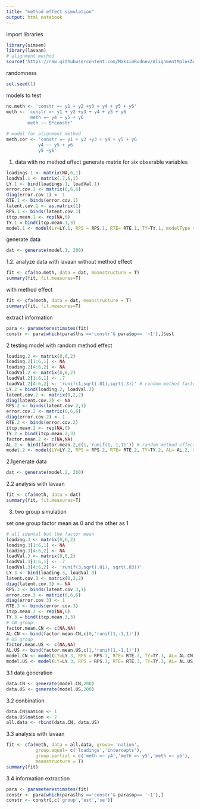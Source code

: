 ---
title: "method effect simulation"
output: html_notebook
---

import libraries

```{r}
library(simsem)
library(lavaan)
# alignment method
source('https://raw.githubusercontent.com/MaksimRudnev/AlignmentMplusAutomation/master/source_repo.R')
```

randomness
```{r}
set.seed(1)
```

models to test
```{r}
no.meth <- 'constr =~ y1 + y2 +y3 + y4 + y5 + y6'
meth <- 'constr =~ y1 + y2 +y3 + y4 + y5 + y6
         meth =~ y4 + y5 + y6
        meth ~~ 0*constr'
        
# model for alignment method
meth.cor <- 'constr =~ y1 + y2 +y3 + y4 + y5 + y6
            y4 ~~ y5 + y6
            y5 ~y6'
```



1. data with no method effect
generate matrix for six obserable variables
```{r}
loadings.1 <- matrix(NA,6,1)
loadVal.1 <- matrix(.7,6,1)
LY.1 <- bind(loadings.1, loadVal.1)
error.cov.1 <- matrix(0,6,6)
diag(error.cov.1) <- 1
RTE.1 <- binds(error.cov.1)
latent.cov.1 <- as.matrix(1)
RPS.1 <- binds(latent.cov.1)
itcp.mean.1 <- rep(NA,6)
TY.1 = bind(itcp.mean.1,3)
model.1 <- model(LY=LY.1, RPS = RPS.1, RTE= RTE.1, TY=TY.1, modelType = 'CFA', indLab=c('y1','y2','y3','y4','y5','y6'), facLab = 'constr')
```

generate data
```{r}
dat <- generate(model.1, 200)
```

1.2. analyze data with lavaan
without method effect
```{r}
fit <- cfa(no.meth, data = dat, meanstructure = T)
summary(fit, fit.measures=T)
```

with method effect
```{r}
fit <- cfa(meth, data = dat, meanstructure = T)
summary(fit, fit.measures=T)
```


extract information
```{r}
para <- parameterestimates(fit)
constr <- para[which(para$lhs =='constr'& para$op== '~1'),]$est
```



2 testing model with random method effect
```{r}
loading.2 <- matrix(0,6,2)
loading.2[1:6,1] <- NA
loading.2[4:6,2] <- NA
loadVal.2 <- matrix(0,6,2)
loadVal.2[1:6,1] <- .7
loadVal.2[4:6,2] <- 'runif(1,sqrt(.01),sqrt(.3))' # random method factor loadings
LY.2 = bind(loading.2, loadVal.2)
latent.cov.2 <- matrix(0,2,2)
diag(latent.cov.2) <- NA
RPS.2 <- binds(latent.cov.2,1)
error.cov.2 <- matrix(0,6,6)
diag(error.cov.2) <- 1
RTE.2 <- binds(error.cov.2)
itcp.mean.2 <- rep(NA,6)
TY.2 = bind(itcp.mean.2,3)
factor.mean.2 <- c(NA,NA)
AL.2 <- bind(factor.mean.2,c(1,'runif(1,-1,1)')) # random method effect
model.2 <- model(LY=LY.2, RPS = RPS.2, RTE= RTE.2, TY=TY.2, AL= AL.2, modelType = 'CFA', indLab=c('y1','y2','y3','y4','y5','y6'), facLab = c('constr', 'meth'))
```


2.1generate data
```{r}
dat <- generate(model.2, 200)
```

2.2 analysis with lavaan
```{r}
fit <- cfa(meth, data = dat)
summary(fit, fit.measures=T)
```


3. two group simulation

set one group factor mean as 0 and the other as 1
```{r}
# all idental but the factor mean
loading.3 <- matrix(0,6,2)
loading.3[1:6,1] <- NA
loading.3[4:6,2] <- NA
loadVal.3 <- matrix(0,6,2)
loadVal.3[1:6,1] <- .7
loadVal.3[4:6,2] <- 'runif(3,sqrt(.01), sqrt(.03))'
LY.3 <- bind(loading.3, loadVal.3)
latent.cov.3 <- matrix(0,2,2)
diag(latent.cov.3) <- NA
RPS.3 <- binds(latent.cov.3,1)
error.cov.3 <- matrix(0,6,6)
diag(error.cov.3) <- 1
RTE.3 <- binds(error.cov.3)
itcp.mean.3 <- rep(NA,6)
TY.3 = bind(itcp.mean.3,3)
# CN group
factor.mean.CN <- c(NA,NA)
AL.CN <- bind(factor.mean.CN,c(0,'runif(1,-1,1)'))
# US group
factor.mean.US <- c(NA,NA)
AL.US <- bind(factor.mean.US,c(1,'runif(1,-1,1)'))
model.CN <- model(LY=LY.3, RPS = RPS.3, RTE= RTE.3, TY=TY.3, AL= AL.CN, modelType = 'CFA', indLab=c('y1','y2','y3','y4','y5','y6'), facLab = c('constr', 'meth'))
model.US <- model(LY=LY.3, RPS = RPS.3, RTE= RTE.3, TY=TY.3, AL= AL.US, modelType = 'CFA', indLab=c('y1','y2','y3','y4','y5','y6'), facLab = c('constr', 'meth'))
```

3.1 data generation
```{r}
data.CN <- generate(model.CN,200)
data.US <- generate(model.US,200)
```

3.2 conbination
```{r}
data.CN$nation <- 1
data.US$nation <- 2
all.data <- rbind(data.CN, data.US)
```

3.3 analysis with lavaan
```{r}
fit <- cfa(meth, data = all.data, group= 'nation',
           group.equal= c('loadings','intercepts'),
           group.partial = c('meth =~ y4','meth =~ y5','meth =~ y6'),
           meanstructure = T)
summary(fit)
```

3.4 information extraction
```{r}
para <- parameterestimates(fit)
constr <- para[which(para$lhs =='constr'& para$op== '~1'),]
constr <- constr[,c('group','est','se')]
```



























































